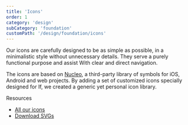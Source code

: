 ```yaml
---
title: 'Icons'
order: 1
category: 'design'
subCategory: 'foundation'
customPath: '/design/foundation/icons'
---
```


<TextLayoutLeft>

<p class="if text lead">Our icons are carefully designed to be as simple as possible, in a minimalistic style without unnecessary details. They serve a purely functional purpose and assist With clear and direct navigation.</p>

</TextLayoutLeft>
<TextLayout>

<p class="if text body">The icons are based on <a href="https://nucleoapp.com/" class="if">Nucleo</a>, a third-party library of symbols for iOS, Android and web projects. By adding a set of customized icons specially designed for If, we created a generic yet personal icon library.</p>


<div class="if text ids-doc layout box">

<span class="if heading smallest">Resources</span>

* <a href="/resources/icons"
      class="ids-doc">
      All our icons
    </a>
* <a href="/If-Icons-SVG.zip" download="If-Icons-SVG.zip"
      class="ids-doc">
      Download SVGs
    </a>

</div>


</TextLayout>
